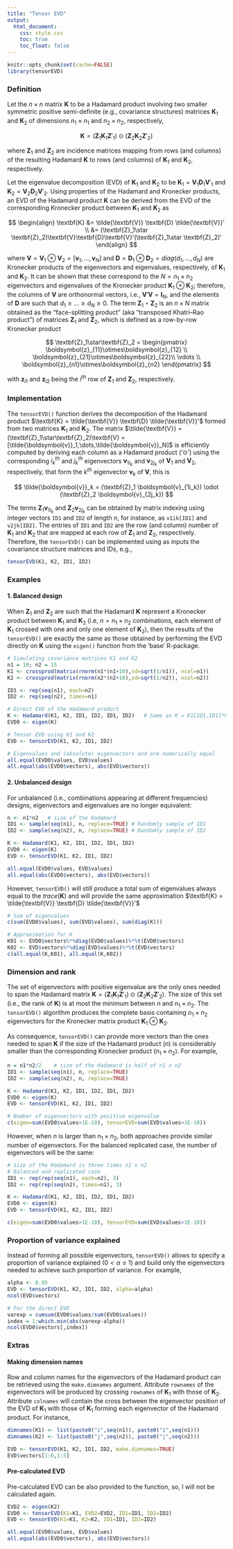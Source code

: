 ```yaml
---
title: "Tensor EVD"
output:
  html_document:
    css: style.css
    toc: true
    toc_float: false
---
```


```r
knitr::opts_chunk$set(cache=FALSE)
library(tensorEVD)
```

### Definition

Let the $n\times n$ matrix $\textbf{K}$ to be a Hadamard product involving two smaller symmetric positive semi-definite (e.g., covariance structures) matrices $\textbf{K}_1$ and $\textbf{K}_2$ of dimensions $n_1\times n_1$ and $n_2\times n_2$, respectively, 

$$
\textbf{K} = (\textbf{Z}_1 \textbf{K}_1 \textbf{Z}'_1) \odot (\textbf{Z}_2 \textbf{K}_2 \textbf{Z}'_2)
$$

where $\textbf{Z}_1$ and $\textbf{Z}_2$ are incidence matrices mapping from rows (and columns) of the resulting Hadamard $\textbf{K}$ to rows (and columns) of $\textbf{K}_1$ and $\textbf{K}_2$, respectively.

Let the eigenvalue decomposition (EVD) of $\textbf{K}_1$ and $\textbf{K}_2$ to be
$\textbf{K}_1 = \textbf{V}_1 \textbf{D}_1 \textbf{V}'_1$ and 
$\textbf{K}_2 = \textbf{V}_2 \textbf{D}_2 \textbf{V}'_2$. 
Using properties of the Hadamard and Kronecker products, an EVD of the Hadamard product $\textbf{K}$ can be derived from the EVD of the corresponding Kronecker product between $\textbf{K}_1$ and $\textbf{K}_2$ as

$$
\begin{align}
\textbf{K} &= \tilde{\textbf{V}} \textbf{D} \tilde{\textbf{V}}' \\
           &= (\textbf{Z}_1\star \textbf{Z}_2)\textbf{V}\textbf{D}\textbf{V}'(\textbf{Z}_1\star \textbf{Z}_2)'
\end{align}
$$

where $\textbf{V} = \textbf{V}_1\otimes \textbf{V}_2 = [\boldsymbol{v}_1,\dots,\boldsymbol{v}_N]$ and $\textbf{D} = \textbf{D}_1\otimes \textbf{D}_2 = diag(d_1,\dots,d_N)$ are Kronecker products of the eigenvectors and eigenvalues, respectively, of $\textbf{K}_1$ and $\textbf{K}_2$. It can be shown that these correspond to the $N = n_1\times n_2$ eigenvectors and eigenvalues of the Kronecker product $\textbf{K}_1\otimes\textbf{K}_2$; therefore, the columns of
$\textbf{V}$ are orthonormal vectors, i.e., $\textbf{V}'\textbf{V} = \textbf{I}_N$, and the elements of $\textbf{D}$ are such that $d_1 \ge \dots \ge d_N \ge 0$. The term $\textbf{Z}_1\star\textbf{Z}_2$ is an $n\times N$ matrix obtained as the "face-splitting product" (aka "transposed Khatri–Rao product") of matrices $\textbf{Z}_1$ and $\textbf{Z}_2$, which is defined as a row-by-row Kronecker product

$$
\textbf{Z}_1\star\textbf{Z}_2 =
\begin{pmatrix}
\boldsymbol{z}_{11}\otimes\boldsymbol{z}_{12} \\
\boldsymbol{z}_{21}\otimes\boldsymbol{z}_{22}\\
\vdots \\
\boldsymbol{z}_{n1}\otimes\boldsymbol{z}_{n2}
\end{pmatrix}
$$

with $\boldsymbol{z}_{i1}$ and $\boldsymbol{z}_{i2}$ being the $i^{th}$ row of $\textbf{Z}_1$ and $\textbf{Z}_2$, respectively.

### Implementation 

The `tensorEVD()` function derives the decomposition of the Hadamard product $\textbf{K} = \tilde{\textbf{V}} \textbf{D} \tilde{\textbf{V}}'$ formed from two matrices $\textbf{K}_1$ and $\textbf{K}_2$. The matrix $\tilde{\textbf{V}} = (\textbf{Z}_1\star\textbf{Z}_2)\textbf{V} = [\tilde{\boldsymbol{v}}_1,\dots,\tilde{\boldsymbol{v}}_N]$ is efficiently computed by 
deriving each column as a Hadamard product ('$\odot$') using the corresponding 
$i_k^{th}$ and $j_k^{th}$ eigenvectors $\boldsymbol{v}_{1i_k}$ and $\boldsymbol{v}_{2j_k}$ of $\textbf{V}_1$ and $\textbf{V}_2$, respectively, that form the $k^{th}$ eigenvector $\boldsymbol{v}_k$ of $\textbf{V}$, this is

$$
\tilde{\boldsymbol{v}}_k = (\textbf{Z}_1 \boldsymbol{v}_{1i_k}) \odot (\textbf{Z}_2 \boldsymbol{v}_{2j_k})
$$

The terms $\textbf{Z}_1 \boldsymbol{v}_{1i_k}$ and $\textbf{Z}_2 \boldsymbol{v}_{2j_k}$ can be obtained by matrix indexing using integer vectors `ID1` and `ID2` of length $n$, for instance, as `v1ik[ID1]` and `v2jk[ID2]`. The entries of `ID1` and `ID2` are the row (and column) number of $\textbf{K}_1$ and $\textbf{K}_2$ that are mapped at each row of $\textbf{Z}_1$ and $\textbf{Z}_2$, respectively. Therefore, the `tensorEVD()` can be implemented using as inputs the covariance structure matrices and IDs, e.g., 

```r
tensorEVD(K1, K2, ID1, ID2)
```

### Examples

#### 1. Balanced design 
When $\textbf{Z}_1$ and $\textbf{Z}_2$ are such that the Hadamard $\textbf{K}$ represent a Kronecker product between $\textbf{K}_1$ and $\textbf{K}_2$ (i.e, $n = n_1\times n_2$ combinations, each element of $\textbf{K}_1$ crossed with one and only one element of $\textbf{K}_2$), then the results of the `tensorEVD()` are exactly the same as those obtained by performing the EVD directly on $\textbf{K}$ using the `eigen()` function from the 'base' R-package. 

```r
# Simulating covariance matrices K1 and K2
n1 = 10; n2 = 15
K1 <- crossprod(matrix(rnorm(n1*(n1+10),sd=sqrt(1/n1)), ncol=n1))
K2 <- crossprod(matrix(rnorm(n2*(n2+10),sd=sqrt(1/n2)), ncol=n2))

ID1 <- rep(seq(n1), each=n2)
ID2 <- rep(seq(n2), times=n1)

# Direct EVD of the Hadamard product
K <- Hadamard(K1, K2, ID1, ID2, ID1, ID2)   # Same as K = K1[ID1,ID1]*K2[ID2,ID2]
EVD0 <- eigen(K)

# Tensor EVD using K1 and K2
EVD <- tensorEVD(K1, K2, ID1, ID2)

# Eigenvalues and (absolute) eigenvectors and are numerically equal
all.equal(EVD0$values, EVD$values)
all.equal(abs(EVD0$vectors), abs(EVD$vectors)) 
```

#### 2. Unbalanced design 
For unbalanced (i.e., combinations appearing at different frequencies) designs, eigenvectors and eigenvalues are no longer equivalent:

```r
n <- n1*n2   # size of the Hadamard
ID1 <- sample(seq(n1), n, replace=TRUE) # Randomly sample of ID1
ID2 <- sample(seq(n2), n, replace=TRUE) # Randomly sample of ID2

K <- Hadamard(K1, K2, ID1, ID2, ID1, ID2)
EVD0 <- eigen(K)
EVD <- tensorEVD(K1, K2, ID1, ID2)

all.equal(EVD0$values, EVD$values)
all.equal(abs(EVD0$vectors), abs(EVD$vectors)) 
```

However, `tensorEVD()` will still produce a total sum of eigenvalues always equal to the $trace(\textbf{K})$ and will provide the same approximation $\textbf{K} = \tilde{\textbf{V}} \textbf{D} \tilde{\textbf{V}}'$

```r
# Sum of eigenvalues
c(sum(EVD0$values), sum(EVD$values), sum(diag(K)))

# Approximation for K
K01 <- EVD0$vectors%*%diag(EVD0$values)%*%t(EVD0$vectors)
K02 <- EVD$vectors%*%diag(EVD$values)%*%t(EVD$vectors)
c(all.equal(K,K01), all.equal(K,K02))
```

### Dimension and rank 

The set of eigenvectors with positive eigenvalue are the only ones needed to span the Hadamard matrix $\textbf{K} = (\textbf{Z}_1 \textbf{K}_1 \textbf{Z}'_1) \odot (\textbf{Z}_2 \textbf{K}_2 \textbf{Z}'_2)$. The size of this set (i.e., the rank of $\textbf{K}$) is at most the minimum between $n$ and $n_1\times n_2$. The `tensorEVD()` algorithm produces the complete basis containing $n_1\times n_2$ eigenvectors for the Kronecker matrix product $\textbf{K}_1\otimes \textbf{K}_2$. 

As consequence, `tensorEVD()` can provide more vectors than the ones needed to span $\textbf{K}$ if the size of the Hadamard product ($n$) is considerably smaller than the corresponding Kronecker product ($n_1\times n_2$). For example, 

```r
n = n1*n2/2    # size of the Hadamard is half of n1 x n2
ID1 <- sample(seq(n1), n, replace=TRUE)
ID2 <- sample(seq(n2), n, replace=TRUE)

K <- Hadamard(K1, K2, ID1, ID2, ID1, ID2)
EVD0 <- eigen(K)
EVD <- tensorEVD(K1, K2, ID1, ID2)

# Number of eigenvectors with positive eigenvalue
c(eigen=sum(EVD0$values>1E-10), tensorEVD=sum(EVD$values>1E-10))
```

However, when $n$ is larger than $n_1\times n_2$, both approaches provide similar number of eigenvectors. For the balanced replicated case, the number of eigenvectors will be the same:

```r
# Size of the Hadamard is three times n1 x n2
# Balanced and replicated case
ID1 <- rep(rep(seq(n1), each=n2), 3)
ID2 <- rep(rep(seq(n2), times=n1), 3)

K <- Hadamard(K1, K2, ID1, ID2, ID1, ID2)
EVD0 <- eigen(K)
EVD <- tensorEVD(K1, K2, ID1, ID2)

c(eigen=sum(EVD0$values>1E-10), tensorEVD=sum(EVD$values>1E-10))
```

### Proportion of variance explained

Instead of forming all possible eigenvectors, `tensorEVD()` allows to specify a proportion of variance explained ($0\lt\alpha\leq 1$) and build only the eigenvectors needed to achieve such proportion of variance. For example,

```r
alpha <- 0.95
EVD <- tensorEVD(K1, K2, ID1, ID2, alpha=alpha)
ncol(EVD$vectors)

# For the direct EVD
varexp = cumsum(EVD0$values/sum(EVD0$values))
index = 1:which.min(abs(varexp-alpha))
ncol(EVD0$vectors[,index])
```

### Extras

#### Making dimension names

Row and column names for the eigenvectors of the Hadamard product can be retrieved using the `make.dimnames` argument. Attribute `rownames` of the eigenvectors will be produced by crossing `rownames` of $\textbf{K}_1$ with those of $\textbf{K}_2$. Attribute `colnames` will contain the cross between the eigenvector position of the EVD of $\textbf{K}_1$ with those of $\textbf{K}_1$ forming each eigenvector of the Hadamard product. For instance,

```r
dimnames(K1) <- list(paste0("i",seq(n1)), paste0("i",seq(n1)))
dimnames(K2) <- list(paste0("j",seq(n2)), paste0("j",seq(n2)))

EVD <- tensorEVD(K1, K2, ID1, ID2, make.dimnames=TRUE)
EVD$vectors[1:6,1:5]
```

#### Pre-calculated EVD

Pre-calculated EVD can be also provided to the function, so, I will not be calculated again.

```r
EVD2 <- eigen(K2)
EVD0 <- tensorEVD(K1=K1, EVD2=EVD2, ID1=ID1, ID2=ID2)
EVD <- tensorEVD(K1=K1, K2=K2, ID1=ID1, ID2=ID2)

all.equal(EVD0$values, EVD$values)
all.equal(abs(EVD0$vectors), abs(EVD$vectors)) 
```

